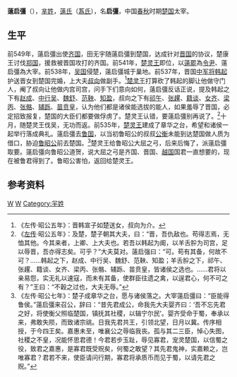{{Infobox 先秦人物
|名称= 薳启彊
|图像=
|图说=
|姓=[[芈姓|芈]]
|氏=[[薳氏|薳]]
|名=启彊
|字=
|别名=
|别字=
|谥号=
|时代=春秋时期
|国家=
|身份=楚国太宰
|出生=
|逝世=
|在位=
|父=
|母=
|正妻=
|妾=
|子女=
|太子=
}}
'''薳启彊'''（{{bd|？||？|catIdx=W薳}}），[[芈姓|芈姓]]，[[薳氏|薳氏]]（[[蒍氏|蒍氏]]），名'''启彊'''，中国[[春秋|春秋]]时期[[楚国|楚国]]太宰。
==生平==
前549年，薳启彊出使[[齐国|齐国]]，田无宇随薳启彊到楚国，达成针对[[晋国|晋国]]的协议，楚康王讨伐[[郑国|郑国]]，援救被晋国攻打的齐国。前541年，[[楚灵王|楚灵王]]即位，以[[薳罷|薳罷]]為[[令尹|令尹]]、薳启彊為大宰。前538年，[[吴国|吴国]]侵楚，薳启彊城于巢地。前537年，晋国[[中军将|中军将]][[韩起|韩起]]护送晋女到楚国完婚，上大夫[[叔向|叔向]]做副手。<ref>《左传·昭公五年》：晋韩宣子如楚送女，叔向为介。</ref>[[楚灵王|楚灵王]]打算砍了韩起的脚让他做守门人，阉了叔向让他做内宫司宫，问手下们意向如何，薳启彊反话正说，提及韩起之下有[[赵景子|赵成]]、[[中行吴|中行吴]]、[[魏舒|魏舒]]、[[范鞅|范鞅]]、[[知盈|知盈]]，叔向之下有[[祁午|祁午]]、[[张趯|张趯]]、[[籍谈|籍谈]]、[[女齐|女齐]]、[[梁丙|梁丙]]、[[张骼|张骼]]、[[辅跞|辅跞]]、[[苗贲皇|苗贲皇]]，认为他们都是诸侯能选拔的能人，如果羞辱了晋国，必定招致报复，楚国的大臣们都要做俘虏了。楚灵王认错，要薳启彊别再说了。<ref>《[[左传|左传]]·昭公五年》：及楚，楚子朝其大夫，曰：“晋，吾仇敌也。苟得志焉，无恤其他。今其来者，上卿、上大夫也。若吾以韩起为阍，以羊舌肸为司宫，足以辱晋，吾亦得志矣。可乎？”大夫莫对。薳启强曰：“可。苟有其备，何故不可？……韩起之下，赵成、中行吴、魏舒、范鞅、知盈；羊舌肸之下，祁午、张趯、籍谈、女齐、梁丙、张骼、辅跞、苗贲皇，皆诸侯之选也。……君将以亲易怨，实无礼以速寇，而未有其备，使群臣往遗之禽，以逞君心，何不可之有？”王曰：“不穀之过也，大夫无辱。”</ref>十月，随楚灵王伐吴，无功而返。前535年，[[楚灵王|楚灵王]]建成了章华之台，希望和诸侯一起举行落成典礼。薳启彊去[[鲁国|鲁国]]，以当初鲁昭公的叔叔[[公衡|公衡]]未能到达楚国做人质为借口，胁迫[[鲁昭公|鲁昭公]]前去楚国。<ref>《左传·昭公七年》：楚子成章华之台，愿与诸侯落之。大宰薳启彊曰：“臣能得鲁侯。”薳启彊来召公，辞曰：“昔先君成公，命我先大夫婴齐曰：‘吾不忘先君之好，将使衡父照临楚国，镇抚其社稷，以辑宁尔民’。婴齐受命于蜀，奉承以来，弗敢失陨，而致诸宗祧。日我先君共王，引领北望，日月以冀。传序相授，于今四王矣。嘉惠未至，唯襄公之辱临我丧。孤与其二三臣，悼心失图，社稷之不皇，况能怀思君德！今君若步玉趾，辱见寡君，宠灵楚国，以信蜀之役，致君之嘉惠，是寡君既受贶矣，何蜀之敢望？其先君鬼神，实嘉赖之，岂唯寡君？君若不来，使臣请问行期，寡君将承质币而见于蜀，以请先君之贶。”</ref>楚灵王给鲁昭公大屈之弓，后来后悔了，派薳启彊取要。薳启彊向鲁昭公道贺，说大屈之弓是齐国、晋国、[[越国|越国]]国君一直想要的，现在被鲁君得到了。鲁昭公害怕，返回给楚灵王。

==参考资料==
{{reflist|2}}

[[Category:楚国|W]]
[[Category:春秋战国政治人物|W]]
[[Category:羋姓|Category:羋姓]]